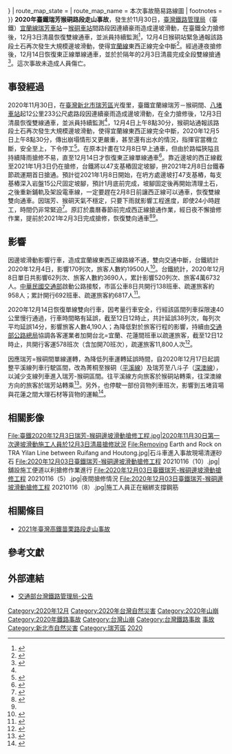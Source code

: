 {{UTC+8}}
{{NoteTA
|1=zh-cn:泥石流; zh-hk:泥石流; zh-tw:土石流;
|2=zh-cn:暴雨; zh-hk:豪雨; zh-tw:豪雨;
}}
{{Infobox public transit accident
| name                = 2020年臺鐵瑞芳猴硐路段走山事故
| image               = File:臺鐵2021年01月16日瑞芳-猴硐邊坡滑動搶修工程（1）.jpg
| image_size          = 300px
| image_alt           = 
| caption             = 臺鐵瑞芳猴硐路段走山搶修工程
| image_map           = 
| image_map_alt       = 
| image_map_caption   = 
| pushpin_map         = 
| pushpin_map_alt     = 
| pushpin_map_caption = 
| coordinates         = {{coord}}
| date                = 第一次走山：{{Start date|2020|11|30|df=y}}<br/>第二次走山：{{Start date|2020|12|04|df=y}}
| time                =  第一次走山：上午07時30分<ref>{{cite news |language = zh |author = 徐秀娥 |coauthors = 許立穎 |url = https://www.chinatimes.com/realtimenews/20201201006104-260405?chdtv |title = 台鐵瑞芳-猴硐豪雨傳災情 電力設備故障停駛搶修 |publisher = [[中時新聞網|中時新聞網]] |date = 2020-12-01 |accessdate = 2021-01-21 |archive-date = 2021-01-28 |archive-url = https://web.archive.org/web/20210128003627/https://www.chinatimes.com/realtimenews/20201201006104-260405?chdtv }}</ref><br/>第二次走山：上午08時30分<ref>{{cite news |title=土石崩落台鐵瑞芳猴硐交通中斷 預計12/5搶通 |url=https://living.taronews.tw/2020/12/04/704711/ |date=2020-12-04 |publisher=[[芋傳媒|芋傳媒]] |accessdate=2020-12-10 |archive-date=2021-01-28 |archive-url=https://web.archive.org/web/20210128135027/https://living.taronews.tw/2020/12/04/704711/ }}</ref>
| location            = 
| location_dir        = 
| location_city       = 
| location_dist_km    =
| location_dist_mi    = 
| country             = {{ROC}} 
| line                = [[宜蘭線|宜蘭線]] 
| operator            = [[臺灣鐵路管理局|臺灣鐵路管理局]]
| owner               = 
| service             = 
| type                = [[自然災害|自然災害]]
| cause               = 高強度豪雨、地質問題
| bus                 = 
| trains              = 
| vehicles            = 
| passengers          = 
| crew                = 
| pedestrians         = 
| deaths              = 0
| injuries            = 0
| damage              = 
| property            = 
| route_map           = {{BS-table3}}
{{BS|BHF||[[瑞芳站|瑞芳站]]}}
{{BS|STR|O1=INCIDO|| '''走山事故點'''}}
{{BS|BHF||[[猴硐車站|侯硐站]]}}
{{!}}}
| route_map_state     = 
| route_map_name      = 本次事故簡易路線圖
| footnotes           = 
}}
'''2020年臺鐵瑞芳猴硐路段走山事故'''，發生於11月30日，[[臺灣鐵路管理局|臺灣鐵路管理局]]（臺鐵）[[宜蘭線|宜蘭線]][[瑞芳車站|瑞芳車站]]－[[猴硐車站|猴硐車站]]間路段因連續豪雨造成邊坡滑動，在臺鐵全力搶修後，12月3日清晨恢復雙線通車，並派員持續監測<ref name="wikinews1">{{wn|台鐵東部幹線因土石坍方中斷}}</ref>，12月4日猴硐站緊急通報該路段土石再次發生大規模邊坡滑動，使得[[宜蘭線|宜蘭線]]東西正線完全中斷<ref>{{cite news |author=汪淑芬 |url=https://www.cna.com.tw/news/firstnews/202012040358.aspx |title=台鐵瑞芳猴硐路段邊坡滑落 不穩定度升至列最高級 |date=2020-12-04 |publisher=[[中央通訊社|中央通訊社]] |language=zh-tw |accessdate=2020-12-10 |archive-date=2021-01-24 |archive-url=https://web.archive.org/web/20210124093236/https://www.cna.com.tw/news/firstnews/202012040358.aspx |dead-url=no }}</ref>。經過連夜搶修後，12月14日恢復東正線單線通車，並於於隔年的2月3日清晨完成全段雙線搶通<ref name="yahoonews1">{{cite news |language = zh |author = 沈佩瑤 |url = https://tw.news.yahoo.com/%E7%91%9E%E8%8A%B3%E7%8C%B4%E7%A1%90%E8%B7%AF%E6%AE%B5%E5%85%A8%E7%B7%9A%E6%90%B6%E9%80%9A-%E5%9C%96-225802977.html |title = 瑞芳猴硐路段全線搶通  |publisher = yahoo新聞 |date = 2020-02-03 |accessdate = 2020-02-03 |dead-url=no }}</ref>。這次事故未造成人員傷亡。

==事發經過==
2020年11月30日，在[[臺灣|臺灣]][[新北市|新北市]][[瑞芳區|瑞芳區]]光復里，臺鐵宜蘭線瑞芳－猴硐間、[[八堵車站|八堵車站]]起12公里233公尺處路段因連續豪雨造成邊坡滑動，在全力搶修後，12月3日清晨恢復雙線通車，並派員持續監測<ref name="wikinews1"/>，12月4日上午8點30分，猴硐站通報該路段土石再次發生大規模邊坡滑動，使得宜蘭線東西正線完全中斷，2020年12月5日上午8點30分，傳出崩塌情形又更嚴重，甚至還有出水的情況，指揮官當機立斷，安全至上，下令停工<ref>{{cite news |title=猴硐施工現場再出水緊急停工 通車添變數 |url=https://www.ftvnews.com.tw/news/detail/2020C05N07M1 |date=2020-12-05 |publisher=[[民視新聞|民視新聞]] |accessdate=2020-12-10 |language=zh-tw |dead-url=no |archive-date=2021-03-02 |archive-url=https://web.archive.org/web/20210302114536/https://www.ftvnews.com.tw/news/detail/2020C05N07M1 }}</ref>。在原本計畫在12月8日早上通車，但由於路幅狹隘且持續降雨搶修不易，直至12月14日才恢復東正線單線通車<ref>{{cite news |author=俞肇福 |url=https://today.line.me/tw/v2/article/qRgryK?utm_source=copyshar |title=瑞芳至猴硐走山搶修困難 林佳龍：台鐵最快12/13通車 |date=2020-12-06 |publisher=[[自由時報|自由時報]] |language=zh-tw |dead-url=no }}</ref>。靠近邊坡的西正線截至2021年1月3日仍在搶修，台鐵將以47支基樁固定坡腳，拚2021年2月8日台鐵春節疏運期首日搶通。預計從2021年1月8日開始，在坍方處邊坡打47支基樁，每支基樁深入岩盤15公尺固定坡腳，預計1月底前完成，坡腳固定後再開始清理土石，之後重新鋪軌及架設電車線，一定要趕在2月8日前讓西正線可以通車，恢復雙線雙向通車。因瑞芳、猴硐天氣不穩定，只要下雨就影響工程進度，即使24小時趕工，時間仍非常緊迫<ref>{{cite press release |author=記者汪淑芬 |title=瑞芳猴硐坍方西線 台鐵拚2021/2/8春節疏運期首日通 |publisher=The Central News Agency 中央通訊社 |date=2021年1月3日 |url=https://tw.news.yahoo.com/news/%E7%91%9E%E8%8A%B3%E7%8C%B4%E7%A1%90%E5%9D%8D%E6%96%B9%E8%A5%BF%E7%B7%9A-%E5%8F%B0%E9%90%B5%E6%8B%9A2-8%E6%98%A5%E7%AF%80%E7%96%8F%E9%81%8B%E6%9C%9F%E9%A6%96%E6%97%A5%E9%80%9A-035127490.html |access-date=2021年1月3日 |archive-date=2021年1月9日 |archive-url=https://web.archive.org/web/20210109235412/https://tw.news.yahoo.com/news/%E7%91%9E%E8%8A%B3%E7%8C%B4%E7%A1%90%E5%9D%8D%E6%96%B9%E8%A5%BF%E7%B7%9A-%E5%8F%B0%E9%90%B5%E6%8B%9A2-8%E6%98%A5%E7%AF%80%E7%96%8F%E9%81%8B%E6%9C%9F%E9%A6%96%E6%97%A5%E9%80%9A-035127490.html |language=zh-tw |dead-url=no }}</ref>。原訂於農曆春節前完成西正線搶通作業，經日夜不懈搶修作業，提前於2021年2月3日完成搶修，恢復雙向通車<ref>{{cite press release |author=記者鄭瑋奇 |title=台鐵瑞芳－猴硐邊坡坍方路段 將於明日恢復雙線雙向通車 |publisher=自由時報 |date=2021-02-02 |url=https://news.ltn.com.tw/news/life/breakingnews/3429360 |access-date=2021-02-02 |archive-date=2021-02-11 |archive-url=https://web.archive.org/web/20210211000825/https://news.ltn.com.tw/news/life/breakingnews/3429360 |language=zh-tw |dead-url=no }}</ref><ref name="yahoonews1"/>。

==影響==
因邊坡滑動影響行車，造成宜蘭線東西正線路線不通，雙向交通中斷，台鐵統計2020年12月4日，影響170列次，旅客人數約19500人<ref>{{cite news |author=游明煌 |title=台鐵瑞芳-猴硐走山中斷影響2萬旅次 林佳龍到場視察 |url=https://udn.com/news/story/121837/5067097 |publisher=[[聯合報|聯合報]] |date=2020-12-04 |accessdate=2020-12-10 }}</ref>。台鐵統計，2020年12月8日單日共影響62列次、旅客人數約3690人，累計影響520列次、旅客4萬6732人。[[中華民國交通部|中華民國交通部]]啟動公路接駁，市區公車8日共開行138班車、疏運旅客約958人；累計開行692班車、疏運旅客約6817人<ref>{{cite news |author=潘千詩 |title=猴硐至瑞芳中斷影響4.6萬人 通車前台鐵行駛計畫出爐 |url=https://www.chinatimes.com/realtimenews/20201209002209-260405?chdtv |publisher=[[中國時報|中國時報]] |date=2020-12-09 |accessdate=2020-12-10 |language=zh-tw |archive-date=2021-11-21 |archive-url=https://web.archive.org/web/20211121173612/https://www.chinatimes.com/realtimenews/20201209002209-260405?chdtv }}</ref>。

2020年12月14日恢復單線雙向行車，因考量行車安全，行經該區間列車採限速40公里慢行通過，行車時間略有延誤，截至12日12時止，共計延誤38列次，每列次平均延誤14分，影響旅客人數4,190人；為降低對於旅客行程的影響，持續由[[交通部公路總局|交通部公路總局]]協調各客運業者加開台北=宜蘭、花蓮間班車以疏運旅客，截至12日12時止，共開行客運578班次（含加開70班次），疏運旅客11,800人次<ref>{{cite news |title=猴硐至瑞芳中斷影響4.6萬人 通車前台鐵行駛計畫出爐 |url=https://www.motc.gov.tw/ch/home.jsp?id=14&parentpath=0%2C2&mcustomize=news_view.jsp&dataserno=202012140004&aplistdn=ou=data,ou=news,ou=chinese,ou=ap_root,o=motc,c=tw&toolsflag=Y&imgfolder=img%2Fstandard |publisher=[[中華民國交通部|中華民國交通部]] |date=109-12-14 |archivedate=109-12-14 |archiveurl=https://www.motc.gov.tw/ch/home.jsp?id=14&parentpath=0%2C2&mcustomize=news_view.jsp&dataserno=202012140004&aplistdn=ou=data,ou=news,ou=chinese,ou=ap_root,o=motc,c=tw&toolsflag=Y&imgfolder=img%2Fstandard |language=zh-tw |dead-url=no }}</ref>。

因應瑞芳=猴硐間單線運轉，為降低列車運轉延誤時間，自2020年12月17日起調整平溪線列車行駛區間，改為菁桐至猴硐（[[平溪線|平溪線]]）及瑞芳至八斗子（[[深澳線|深澳線]]），以減少支線列車進入瑞芳-猴硐區間。往平溪線方向旅客於猴硐站轉乘，往深澳線方向的旅客於瑞芳站轉乘<ref>{{cite news |title=109年12月17日起調整平溪線列車行駛區間，改為菁桐至猴硐（平溪線）及瑞芳至八斗子（深澳線） |url=https://www.railway.gov.tw/tra-tip-web/tip/tip009/tip911/newsDtl?newsNo=8ae4cac2766548b501766b926658044b |publisher=[[交通部台灣鐵路管理局|交通部台灣鐵路管理局]]新聞稿 |date=2020-12-16 |archiveurl=https://web.archive.org/web/20201223164135/https://www.railway.gov.tw/tra-tip-web/tip/tip009/tip911/newsDtl?newsNo=8ae4cac2766548b501766b926658044b |archivedate=2020-12-23 |language=zh-tw |dead-url=no |accessdate=2020-12-16 }}</ref>。另外，也停駛一部份貨物列車班次，影響到五堵貨場與花蓮之間大理石材等貨物的運輸<ref>{{cite news |author1=中國廣播公司 |title=北迴線班車易延誤 旅客預留轉乘時間 |url=https://tw.news.yahoo.com/%E5%8C%97%E8%BF%B4%E7%B7%9A%E7%8F%AD%E8%BB%8A%E6%98%93%E5%BB%B6%E8%AA%A4-%E6%97%85%E5%AE%A2%E9%A0%90%E7%95%99%E8%BD%89%E4%B9%98%E6%99%82%E9%96%93-043921154.html |accessdate=2021-11-25 |publisher=Yahoo奇摩新聞 |date=2021-12-16 |archive-date=2022-04-15 |archive-url=https://web.archive.org/web/20220415084528/https://tw.news.yahoo.com/%E5%8C%97%E8%BF%B4%E7%B7%9A%E7%8F%AD%E8%BB%8A%E6%98%93%E5%BB%B6%E8%AA%A4-%E6%97%85%E5%AE%A2%E9%A0%90%E7%95%99%E8%BD%89%E4%B9%98%E6%99%82%E9%96%93-043921154.html }}</ref>。

==相關影像==
<gallery mode="packed" heights="125">
File:臺鐵2020年12月3日瑞芳-猴硐邊坡滑動搶修工程.jpg|2020年11月30日第一次邊坡滑動施工人員於12月3日清晨搶修狀況
File:Removing Earth and Rock on TRA Yilan Line between Ruifang and Houtong.jpg|石斗車進入事故現場清運砂石
File:2020年12月03日臺鐵瑞芳-猴硐邊坡滑動搶修工程 20210116（10）.jpg|舖設施工便道以利搶修作業進行
File:2020年12月03日臺鐵瑞芳-猴硐邊坡滑動搶修工程 20210116（5）.jpg|夜間搶修情況
File:2020年12月03日臺鐵瑞芳-猴硐邊坡滑動搶修工程 20210116（8）.jpg|施工人員正在綑綁支撐鋼筋
</gallery>

==相關條目==
*[[2021年臺灣高鐵苗栗路段走山事故|2021年臺灣高鐵苗栗路段走山事故]]

==參考文獻==
{{reflist|3}}

== 外部連結 ==
*[https://www.railway.gov.tw/tra-tip-web/tip/tip009/tip911/newsList 交通部台灣鐵路管理局-公告]{{Wayback|url=https://www.railway.gov.tw/tra-tip-web/tip/tip009/tip911/newsList |date=20201030010936 }}

{{wikinews|台鐵東部幹線因土石坍方中斷}}
{{Commonscat|2020 Landslide on the Yilan Line}}
{{2020年鐵路事故}}
{{臺灣鐵道史}}
{{portal bar|臺灣|臺北|臺灣鐵路運輸|鐵路|災害}}
[[Category:2020年12月|Category:2020年12月]]
[[Category:2020年台灣自然災害|Category:2020年台灣自然災害]]
[[Category:2020年山崩|Category:2020年山崩]]
[[Category:2020年鐵路事故|Category:2020年鐵路事故]]
[[Category:台灣山崩|Category:台灣山崩]]
[[Category:台灣鐵路事故|Category:台灣鐵路事故]]
[[Category:宜蘭線|事故]]
[[Category:新北市自然災害|Category:新北市自然災害]]
[[Category:瑞芳區|Category:瑞芳區]]
[[Category:臺灣鐵路管理局歷史|2020]]